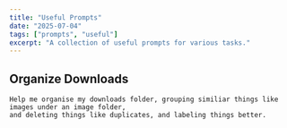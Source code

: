 ```yaml
---
title: "Useful Prompts"
date: "2025-07-04"
tags: ["prompts", "useful"]
excerpt: "A collection of useful prompts for various tasks."
---
```



##  Organize Downloads

```
Help me organise my downloads folder, grouping similiar things like images under an image folder, 
and deleting things like duplicates, and labeling things better.
```